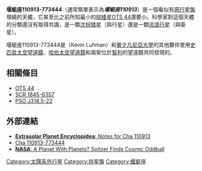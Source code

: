{{Starbox begin
| name =堰蜓座110913-773444<br />（Cha 110913-773444）
}}
{{Starbox image
| image = [[File:Sol_Cha-110913-773444_Jupiter.jpg|250px]]
| caption =堰蜓座110913-773444（中）與[[太陽|太陽]]  （左）和[[木星|木星]]（右）的比較
}} 
{{Starbox observe
| epoch = [[J2000.0|J2000.0]]
| constell = [[蝘蜓座|蝘蜓座]]
| ra = 11<sup>h</sup> 09<sup>m</sup> 13.63<sup>s</sup>
| dec = -77° 34' 44.6"
| appmag_v = +21.59 
}}
{{Starbox character
| class = [[棕矮星|L-矮星]]
| b-v = ?
| u-b = ?
| variable = ?
}} 
{{Starbox astrometry
| radial_v = ?
| prop_mo_ra = ?
| prop_mo_dec = ?
| parallax = ?
| p_error = ?
| dist_ly = 163
| dist_pc = 50
| absmag_v = +18.1
}}
{{Starbox detail
| mass = 8 (+7 to -3) [[木星|''M''<sub>J</sub>]], 0.008
| radius = 1.8 ''R''<sub>J</sub>, 0.18
| luminosity = 0.000096
| temperature =  1,350 
| metal = ?
| rotation = ? 
| age = 0.5–10 x 10<sup>6</sup>
}}
{{Starbox reference
| Simbad=Cha+J110913-773444
}}
{{Starbox end}}

'''堰蜓座110913-773444'''（通常簡單表示為'''''堰蜓座110913'''''）是一個看似有[[原行星盤|原行星盤]]環繞的天體，它甚至比之前所知最小的[[棕矮星|棕矮星]][[OTS_44|OTS 44]]還要小。科學家對這個天體的分類還沒有取得共識，是一顆[[次棕矮星|次棕矮星]]（與行星）還是一顆[[星際行星|流浪行星]]（與衛星）。 

堰蜓座110913-773444是{{link-en|凱文·盧邁|Kevin Luhman}}（Kevin Luhman）和[[賓夕凡尼亞大學|賓夕凡尼亞大學]]的其他夥伴使用[[史匹哲太空望遠鏡|史匹哲太空望遠鏡]]、[[哈伯太空望遠鏡|哈伯太空望遠鏡]]和兩架位於[[智利|智利]]的望遠鏡共同發現的。

== 相關條目 ==
* [[OTS_44|OTS 44]]
* [[SCR_1845-6357|SCR 1845-6357]]
* [[PSO_J318.5-22|PSO J318.5-22]]

== 外部連結 ==
* [https://web.archive.org/web/20080408161741/http://vo.obspm.fr/exoplanetes/encyclo/Cha110913.html '''Extrasolar Planet Encyclopidea''': Notes for Cha 110913]
* [http://jumk.de/astronomie/exoplanets/cha-110913-773444.shtml Cha 110913-773444] {{Wayback|url=http://jumk.de/astronomie/exoplanets/cha-110913-773444.shtml |date=20210324120226 }}
* [http://www.nasa.gov/vision/universe/starsgalaxies/spitzerf-20051129.html '''NASA''': A Planet With Planets? Spitzer Finds Cosmic Oddball] {{WebCite|url=https://www.webcitation.org/6UuqwKsCG?url=http://www.nasa.gov/vision/universe/starsgalaxies/spitzerf-20051129.html |date=20141218155945 |dateformat=iso }}

[[Category:太陽系外行星|Category:太陽系外行星]]
[[Category:拱星盤|Category:拱星盤]]
[[Category:蝘蜓座|Category:蝘蜓座]]